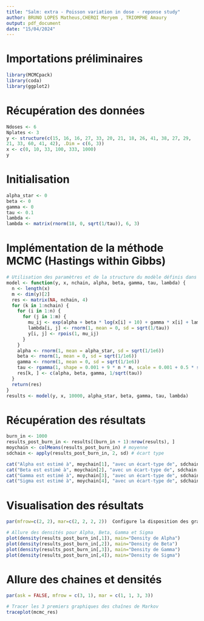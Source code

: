 ```yaml
---
title: "Salm: extra - Poisson variation in dose - reponse study"
author: BRUNO LOPES Matheus,CHERQI Meryem , TRIOMPHE Amaury
output: pdf_document
date: "15/04/2024"
---
```


# Importations préliminaires

```r
library(MCMCpack)
library(coda)
library(ggplot2)
```

# Récupération des données

```r
Ndoses <- 6
Nplates <- 3
y <- structure(c(15, 16, 16, 27, 33, 20, 21, 18, 26, 41, 38, 27, 29, 
21, 33, 60, 41, 42), .Dim = c(6, 3))
x <- c(0, 10, 33, 100, 333, 1000)
y
```

# Initialisation

```r
alpha_star <- 0
beta <- 0
gamma <- 0
tau <- 0.1
lambda <-
lambda <- matrix(rnorm(18, 0, sqrt(1/tau)), 6, 3)
```

# Implémentation de la méthode MCMC (Hastings within Gibbs)

```r
# Utilisation des paramètres et de la structure du modèle définis dans le PDF
model <- function(y, x, nchain, alpha, beta, gamma, tau, lambda) {
  n <- length(x)
  m <- dim(y)[2]
  res <- matrix(NA, nchain, 4)
  for (k in 1:nchain) {
    for (i in 1:n) {
      for (j in 1:m) {
        mu_ij <- exp(alpha + beta * log(x[i] + 10) + gamma * x[i] + lambda[i, j])
        lambda[i, j] <- rnorm(1, mean = 0, sd = sqrt(1/tau))
        y[i, j] <- rpois(1, mu_ij)
      }
    }
    alpha <- rnorm(1, mean = alpha_star, sd = sqrt(1/1e6))
    beta <- rnorm(1, mean = 0, sd = sqrt(1/1e6))
    gamma <- rnorm(1, mean = 0, sd = sqrt(1/1e6))
    tau <- rgamma(1, shape = 0.001 + 9 * n * m, scale = 0.001 + 0.5 * sum(lambda^2))
    res[k, ] <- c(alpha, beta, gamma, 1/sqrt(tau))
  }
  return(res)
}
results <- model(y, x, 10000, alpha_star, beta, gamma, tau, lambda)

```

# Récupération des résultats

```r
burn_in <- 1000
results_post_burn_in <- results[(burn_in + 1):nrow(results), ]
moychain <- colMeans(results_post_burn_in) # moyenne
sdchain <- apply(results_post_burn_in, 2, sd) # écart type

cat("Alpha est estimé à", moychain[1], "avec un écart-type de", sdchain[1], "\n")
cat("Beta est estimé à", moychain[2], "avec un écart-type de", sdchain[2], "\n")
cat("Gamma est estimé à", moychain[3], "avec un écart-type de", sdchain[3], "\n")
cat("Sigma est estimé à", moychain[4], "avec un écart-type de", sdchain[4], "\n")

```
# Visualisation des résultats

```r
par(mfrow=c(2, 2), mar=c(2, 2, 2, 2))  Configure la disposition des graphiques 

# Allure des densités pour Alpha, Beta, Gamma et Sigma
plot(density(results_post_burn_in[,1]), main="Density de Alpha")
plot(density(results_post_burn_in[,2]), main="Density de Beta")
plot(density(results_post_burn_in[,3]), main="Density de Gamma")
plot(density(results_post_burn_in[,4]), main="Density de Sigma")

```

# Allure des chaines et densités
```r
par(ask = FALSE, mfrow = c(3, 1), mar = c(1, 1, 3, 3)) 

# Tracer les 3 premiers graphiques des chaînes de Markov
traceplot(mcmc_res)

```
